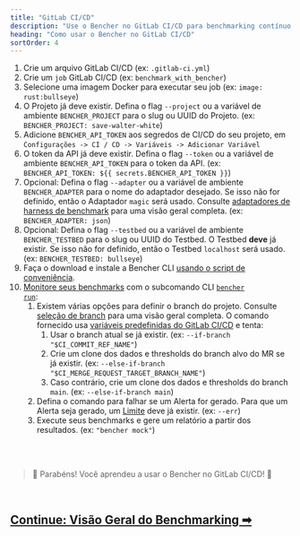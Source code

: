 ```yaml
---
title: "GitLab CI/CD"
description: "Use o Bencher no GitLab CI/CD para benchmarking contínuo em solicitações de merge"
heading: "Como usar o Bencher no GitLab CI/CD"
sortOrder: 4
---
```



<GitLabCiYaml />

1. Crie um arquivo GitLab CI/CD (ex: `.gitlab-ci.yml`)
1. Crie um `job` GitLab CI/CD (ex: `benchmark_with_bencher`)
1. Selecione uma imagem Docker para executar seu job (ex: `image: rust:bullseye`)
1. O Projeto já deve existir. Defina o flag `--project` ou a variável de ambiente `BENCHER_PROJECT` para o slug ou UUID do Projeto. (ex: `BENCHER_PROJECT: save-walter-white`)
1. Adicione `BENCHER_API_TOKEN` aos segredos de CI/CD do seu projeto, em `Configurações -> CI / CD -> Variáveis -> Adicionar Variável`
1. O token da API já deve existir. Defina o flag `--token` ou a variável de ambiente `BENCHER_API_TOKEN` para o token da API. (ex: `BENCHER_API_TOKEN: ${{ secrets.BENCHER_API_TOKEN }}`)
1. Opcional: Defina o flag `--adapter` ou a variável de ambiente `BENCHER_ADAPTER` para o nome do adaptador desejado. Se isso não for definido, então o Adaptador `magic` será usado. Consulte [adaptadores de harness de benchmark](/pt/docs/explanation/adapters/) para uma visão geral completa. (ex: `BENCHER_ADAPTER: json`)
1. Opcional: Defina o flag `--testbed` ou a variável de ambiente `BENCHER_TESTBED` para o slug ou UUID do Testbed. O Testbed **deve** já existir. Se isso não for definido, então o Testbed `localhost` será usado. (ex: `BENCHER_TESTBED: bullseye`)
1. Faça o download e instale a Bencher CLI [usando o script de conveniência](/pt/docs/how-to/install-cli/#linux-mac--unix).
1. [Monitore seus benchmarks](/pt/docs/how-to/track-benchmarks/) com o subcomando CLI <code><a href="/pt/docs/explanation/bencher-run/">bencher run</a></code>:
    1. Existem várias opções para definir o branch do projeto. Consulte [seleção de branch](/pt/docs/explanation/branch-selection/) para uma visão geral completa. O comando fornecido usa [variáveis predefinidas do GitLab CI/CD](https://docs.gitlab.com/ee/ci/variables/predefined_variables.html) e tenta:
        1. Usar o branch atual se já existir. (ex: `--if-branch "$CI_COMMIT_REF_NAME"`)
        1. Crie um clone dos dados e thresholds do branch alvo do MR se já existir. (ex: `--else-if-branch  "$CI_MERGE_REQUEST_TARGET_BRANCH_NAME"`)
        1. Caso contrário, crie um clone dos dados e thresholds do branch `main`. (ex: `--else-if-branch main`)
    1. Defina o comando para falhar se um Alerta for gerado. Para que um Alerta seja gerado, um [Limite](/pt/docs/explanation/thresholds/) deve já existir. (ex: `--err`)
    1. Execute seus benchmarks e gere um relatório a partir dos resultados. (ex: `"bencher mock"`)

<br />
<br />

> 🐰 Parabéns! Você aprendeu a usar o Bencher no GitLab CI/CD! 🎉

<br />

<h2><a href="/pt/docs/explanation/benchmarking/">Continue: Visão Geral do Benchmarking ➡</a></h2>
